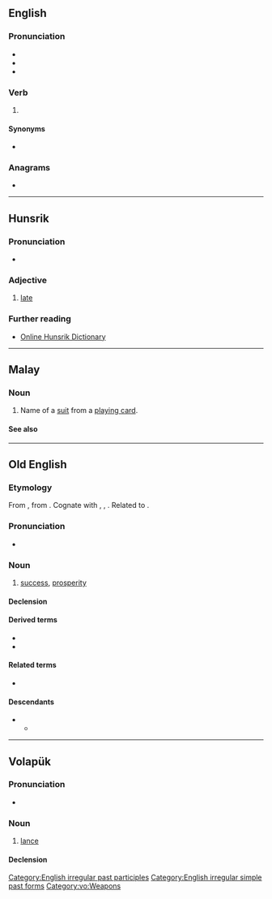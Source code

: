 ==English==

===Pronunciation===
* {{IPA|/spɛd/|lang=en}}
* {{audio|En-us-sped.ogg|Audio (US)|lang=en}}
* {{rhymes|ɛd|lang=en}}

===Verb===
{{head|en|verb form}}

# {{en-past of|speed}}

====Synonyms====
* {{l|en|speeded}}

===Anagrams===
* {{anagrams|en|a=deps|EPDs|PDEs|deps|déps|peds}}

[[Category:English irregular past participles]]
[[Category:English irregular simple past forms]]

----

==Hunsrik==

===Pronunciation===
* {{IPA|/ʃpet/|lang=hrx}}

===Adjective===
{{head|hrx|adjective}}

# [[late]]

===Further reading===
* [https://hunsriqueanoriograndense.wordpress.com/dicionario-werterbuch/ Online Hunsrik Dictionary]

----

==Malay==

===Noun===
{{head|ms|noun}}

# Name of a [[suit]] from a [[playing card]].

====See also====
{{table:suits/ms}}

----

==Old English==

===Etymology===
From {{inh|ang|gem-pro|*spōdiz||prosperity, success}}, from {{etyl|ine-pro|ang}} {{m|ine-pro|*spē-/sphē-||to succeed, turn out well}}. Cognate with {{cog|osx|spōd||success, prosperity}}, {{cog|nl|spoed}}, {{cog|goh|spuot||success, progress, being}}. Related to {{l|ang|spōwan}}.

===Pronunciation===
* {{IPA|/speːd/|lang=ang}}

===Noun===
{{ang-noun|head=spēd|f}}

# [[success]], [[prosperity]]

====Declension====
{{ang-decl-noun-i-f|sped|alt1=spēd}}

====Derived terms====
* {{l|ang|sc=Latinx|spēdiġ}}
* {{l|ang|wuldorspēd}}

====Related terms====
* {{l|ang|spēdan}}

====Descendants====
* {{desc|enm|spede}}
** {{desc|en|speed}}

----

==Volapük==

===Pronunciation===
* {{IPA|/ˈsped/|lang=vo}}

===Noun===
{{vo-noun}}

# [[lance]]

====Declension====
{{vo-decl-noun}}

[[Category:vo:Weapons]]